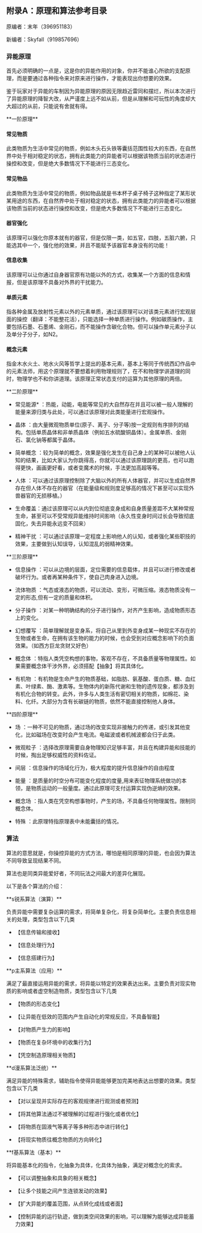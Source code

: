 ## 附录A：原理和算法参考目录

原编者：末年（396951183）

新编者：Skyfall（919857696）


### 异能原理

首先必须明确的一点是，这是你的异能作用的对象，你并不能谁心所欲的支配原理，而是要通过各种指令来对原来进行操作，才能表现出你想要的效果。

鉴于玩家对于异能的车制因为异能原理的原因无限趋近雷同和摆烂，所以本次进行了异能原理的降智大改，从严谨度上远不如从前，但是从理解和可玩性的角度却大大超过的从前，只能说有舍就有得。

<Callout type="info">
**一阶原理**
</Callout> 
<Steps> 

#### 常见物质 

此类物质为生活中常见的物质，例如木头石头铁等囊括范围性较大的东西，在自然界中处于相对稳定的状态，拥有此类能力的异能者可以根据该物质当前的状态进行操控和改变，但是绝大多数情况下不能进行三态变化。

#### 常见物品

此类物质为生活中常见的物质，例如物品就是书本杯子桌子椅子这种指定了某形状某用途的东西，在自然界中处于相对稳定的状态，拥有此类能力的异能者可以根据该物质当前的状态进行操控和改变，但是绝大多数情况下不能进行三态变化。

#### 器官强化

该原理可以强化你原本就有的器官，但是仅限一类，如五官，四肢，五脏六腑，只能选其中一个，强化他的效果，并且不能赋予该器官本身没有的功能！

#### 信息收集

该原理可以让你通过自身器官原有功能以外的方式，收集某一个方面的信息和情报，但是该原理不具备对外界的干扰能力。

#### 单质元素

指各种金属及放射性元素以外的元素单质，通过该原理可以对该类元素进行宏观层面的操控（翻译：不能整花活），只能选择一种单质进行操作。例如碳质操作，主要包括石墨、石墨烯、金刚石，而不能操作含碳化合物。但可以操作单元素分子以及单分子分子，如N2。

#### 概念元素

指金木水火土、地水火风等哲学上提出的基本元素，基本上等同于传统西幻作品中的元素法师，用这个原理就不要想着利用物理规则了，在不和物理学讲道理的同时，物理学也不和你讲道理。该原理正常状态支付的运算为其他原理的两倍。

</Steps>

<Callout type="info">
**二阶原理**
</Callout> 

- 常见能源* ：热能，动能，电能等常见的大自然存在并且可以被一般人理解的能量来源归类与此处，可以通过该原理对此类能量进行宏观操作。

- 晶体 ：由大量微观物质单位(原子、离子、分子等)按一定规则有序排列的结构。包括单质晶体和非单质晶体（例如五水硫酸铜晶体）。金属单质、金刚石、氯化钠等都属于晶体。

- 简单概念 ：较为简单的概念，效果是强化发生在自己身上的某种可以被他人认知的结果，比如大家认为你跳得高，你就可以通过该原理跳的更高，也可以跑得更快，画画更好看，或者变魔术的时候，手法更加高超等等。

- 人体 ：可以通过该原理控制除了大脑以外的所有人体器官，并可以生成自然界存在但人体不存在的器官（在能量级和规则度足够高的情况下甚至可以实现外兽器官的无损移植。）

- 生命覆盖：通过该原理可以从内到位彻底变身成和自身质量差距不大某种常规生命，甚至可以不受常规异能维持时间影响（永久性变身时间过长会导致彻底固化，失去异能永远变不回来）

- 精神干扰 ：可以通过该原理一定程度上影响他人的认知，或者强化某些职技的效果，主要做到认知误导，认知混乱的弱精神效果。

<Callout type="info">
**三阶原理**
</Callout> 

- 信息操作 ：可以从边境的层面，定位需要的信息载体，并且可以进行修改或者破坏行为。或者再某种条件下，使自己肉身进入边境。

- 流体物质 ：气态或液态的物质，可以流动、变形，可微压缩。液态物质没有一定的形态,但有一定的质量和体积。

- 分子操作 ：对某一种明确结构的分子进行操作，对齐产生影响，造成物质形态上的变化。

- 幻想覆写 ：简单理解就是变身系，将自己从里到外变身成某一种现实不存在的生物或者生命，在拥有该生物的能力的时候，也会受到对应概念影响下的负面效果。（如西方巨龙贪财又好色）

- 概念体 ：特指人类凭空构想的事物，客观不存在，不具备质量等物理属性。如果需要概念体干涉外界，必须搭配【抽象】将其具体化。

- 有机物 ：有机物是生命产生的物质基础，如脂肪、氨基酸、蛋白质、糖、血红素、叶绿素、酶、激素等。生物体内的新陈代谢和生物的遗传现象，都涉及到有机化合物的转变。此外，许多与人类生活有密切相关的物质，如棉花、染料、化纤。大部分为含有长碳链的物质，依然不能直接控制他人身体。

<Callout type="info">
**四阶原理**
</Callout> 

- 场 ：一种不可见的物质，通过场的改变实现非接触力的传递，或引发其他变化，比如磁场在改变时会产生电流。电磁波或者机械波都会归于此类。

- 微观粒子 ：选择改原理需要自身物理知识足够丰富，并且在构建异能和技能的时候，掏出足够权威性的资料佐证。

- 间层 ：信息操作的场域化行为，极大程度的提升信息操作的自由程度

- 能量 ：是质量的时空分布可能变化程度的度量,用来表征物理系统做功的本领，是物质运动的一般量度。通过此原理可支付运算实现伪逆熵的效果。

- 概念场 ：指人类在凭空构想事物时，产生的场，不具备任何物理属性。限制同概念体。

- 特殊 ：此原理特指原理表中未能囊括的情况。

### 算法

算法的意思就是，你操控异能的方式方法，哪怕是相同原理的异能，也会因为算法不同导致呈现结果不同。

算法也是同类异能爱好者，不同玩法之间最大的差异化展现。

以下是各个算法的介绍：

<Callout type="info">
**s锐系算法（演算）**
</Callout> 

负责异能中需要复杂运算的需求，将简单复杂化，将复杂简单化。主要负责信息相关的处理，类型包含以下几类
- 【信息传输和接收】

- 【信息处理行为】

- 【信息搭建行为】

<Callout type="info">
**p主系算法（应用）**
</Callout> 

满足了最直接运用异能的需求，将异能以特定的效果表达出来。主要负责对现实物质的影响或者虚空制造物质，类型包含以下几类

- 【物质的形态变化】

- 【让异能在低效的范围内产生自动化的常规反应，不具备智能】

- 【对物质产生力的影响】

- 【物质在复杂环境中的收集行为】

- 【凭空制造原理相关物质】

<Callout type="info">
**d漫系算法泛统）**
</Callout> 

满足异能的特殊需求，辅助指令使得异能能够更加完美地表达出想要的效果。类型包含以下几类

- 【对以呈现并实际存在的客观规律进行观测或者预测】

- 【将其他算法通过不被理解的过程进行强化或者优化】

- 【将物质在固液气等离子等多种形态中进行转化】

- 【将现实物质往概念物质的方向转化】

<Callout type="info">
**f基系算法（基本）**
</Callout> 

将异能基本化的指令，化抽象为具体，化具体为抽象，满足对概念化的索求。

- 【可以调整抽象和具象的相关概念】

- 【让多个技能之间产生连锁发动的效果】

- 【扩大异能的覆盖范围，从点转化成线或者面】

- 【控制异能的运行轨迹，做到类空间效果的影响，可以理解为能够达成异能蓄力效果】

